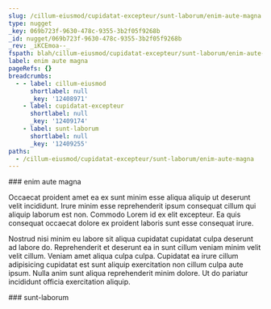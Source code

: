 ```yaml
---
slug: /cillum-eiusmod/cupidatat-excepteur/sunt-laborum/enim-aute-magna
type: nugget
_key: 069b723f-9630-478c-9355-3b2f05f9268b
_id: nugget/069b723f-9630-478c-9355-3b2f05f9268b
_rev: _iKCEmoa--_
fspath: blah/cillum-eiusmod/cupidatat-excepteur/sunt-laborum/enim-aute-magna.md
label: enim aute magna
pageRefs: {}
breadcrumbs:
  - - label: cillum-eiusmod
      shortlabel: null
      _key: '12408971'
    - label: cupidatat-excepteur
      shortlabel: null
      _key: '12409174'
    - label: sunt-laborum
      shortlabel: null
      _key: '12409255'
paths:
  - /cillum-eiusmod/cupidatat-excepteur/sunt-laborum/enim-aute-magna
---
```


<NuggetArea>
<Nugget slug="/cillum-eiusmod/cupidatat-excepteur/sunt-laborum/enim-aute-magna" type="nugget" _key="069b723f-9630-478c-9355-3b2f05f9268b" _id="nugget/069b723f-9630-478c-9355-3b2f05f9268b" _rev="_iKCEmoa--_" fspath="blah/cillum-eiusmod/cupidatat-excepteur/sunt-laborum/enim-aute-magna.md" label="enim aute magna" paths="/cillum-eiusmod/cupidatat-excepteur/sunt-laborum/enim-aute-magna">
<NuggetBody>
### enim aute magna

Occaecat proident amet ea ex sunt minim esse aliqua aliquip ut deserunt velit incididunt. Irure minim esse reprehenderit ipsum consequat cillum qui aliquip laborum est non. Commodo Lorem id ex elit excepteur. Ea quis consequat occaecat dolore ex proident laboris sunt esse consequat irure.

Nostrud nisi minim eu labore sit aliqua cupidatat cupidatat culpa deserunt ad labore do. Reprehenderit et deserunt ea in sunt cillum veniam minim velit velit cillum. Veniam amet aliqua culpa culpa. Cupidatat ea irure cillum adipisicing cupidatat est sunt aliquip exercitation non cillum culpa aute ipsum. Nulla anim sunt aliqua reprehenderit minim dolore. Ut do pariatur incididunt officia exercitation aliquip.

</NuggetBody>
<Breadcrumbs>
<Crumbs>
<Crumb _key="12408971" label="cillum-eiusmod" /><Crumb _key="12409174" label="cupidatat-excepteur" /><Crumb _key="12409255" label="sunt-laborum" />
</Crumbs>
</Breadcrumbs>
</Nugget>

<NuggetsInbound>
</NuggetsInbound>
<NuggetsOutbound>
</NuggetsOutbound>
</NuggetArea>
<PassagesInbound>
<Passage direction="inbound" type="passage" _key="12409255" _id="passage/12409255" _rev="_iKCEmoa---" label="sunt-laborum" passage="sunt-laborum" fspath="blah/cillum-eiusmod/cupidatat-excepteur/sunt-laborum" paths="/cillum-eiusmod/cupidatat-excepteur/sunt-laborum" slug="/cillum-eiusmod/cupidatat-excepteur/sunt-laborum">
<NuggetBody>
### sunt-laborum

</NuggetBody>
<Breadcrumbs>
<Crumbs>
<Crumb _key="12408971" label="cillum-eiusmod" /><Crumb _key="12409174" label="cupidatat-excepteur" />
</Crumbs>
</Breadcrumbs>
</Passage>

</PassagesInbound>
<PassagesOutbound>
</PassagesOutbound>